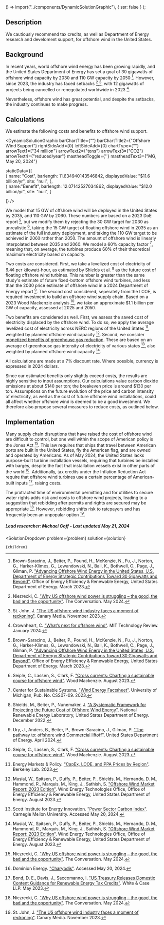 
  () => import("../components/DynamicSolutionGraphic"),
  { ssr: false }
);


## Description

We cautiously recommend tax credits, as well as Department of Energy research and develoment support, for offshore wind in the United States.

## Background

In recent years, world offshore wind energy has been growing rapidly, and the United States Department of Energy has set a goal of 30 gigawatts of offshore wind capacity by 2030 and 110 GW capacity by 2050 [^"1"]. However, since 2023, the industry has faced setbacks [^"9"],[^"12"], with 12 gigawatts of projects being cancelled or renegotiated worldwide in 2023 [^"13"].

Nevertheless, offshore wind has great potential, and despite the setbacks, the industry continues to make progress.

## Calculations

We estimate the following costs and benefits to offshore wind support.

<DynamicSolutionGraphic
  barChartTitle={""}
  barChartTitle2={"Offshore Wind Support"}
  rightSideAdd={0}
  leftSideAdd={0}
  chartType={""}
  arrowText1={"34 million"}
  arrowText2={"tons"}
  arrowText3={"CO2"}
  arrowText4={"reduced/year"}
  mastheadToggle={''}
  mastheadText3={"MG, May 20, 2024"}
  
  
  staticData={[   
    {
      name: "Cost",
      barlength: 11.634940143546842,
      displayedValue: "$11.6 billion/yr",
      site: "null",
    },   
	{
	  name:"Benefit",
      barlength: 12.07142527034862,
      displayedValue: "$12.0 billion/yr",
      site: "null",
	}
        
  ]}
/>

We model that 15 GW of offshore wind will be deployed in the United States by 2035, and 110 GW by 2060. These numbers are based on a 2023 DoE report [^"1"], but we modify them by rejecting the 30 GW target for 2030 as unrealistic [^"4"], taking the 15 GW target of floating offshore wind in 2035 as an estimate of the full industry deployment, and taking the 110 GW target to be achieved in 2060 rather than 2050. The amount of offshore wind is linearly interpolated between 2035 and 2060. We model a 60% capacity factor [^"5"], meaning that, on average, the turbines produce 60% of their theoretical maximum electricity based on capacity.

Two costs are considered. First, we take a levelized cost of electricity of 6.4¢ per kilowatt-hour, as estimated by Shields et al. [^"2"] as the future cost of floating offshore wind turbines. This number is greater than the same study's estimate of future fixed-bottom offshore wind turbines, and less than the 2030 price estimate of offshore wind in a 2024 Department of Energy report [^"3"]. The second cost considered, seperately from the LCOE, is required investment to build an offshore wind supply chain. Based on a 2023 Wood Mackenzie analysis [^"4"], we take an approximate $1.1 billion per GW of capacity, assessed at 2025 and 2050.

Two benefits are considered as well. First, we assess the saved cost of electricity displaced by the offshore wind. To do so, we apply the average levelized cost of electricity across NERC regions of the United States [^"7"], weighted by planned offshore wind capacity [^"6"]. Second, we consider [monetized benefits of greenhouse gas reduction](/energy/energy_socioeconomics/carbon_pricing_e). These are based on an average of greenhouse gas intensity of electricity of various states [^"8"], also weighted by planned offshore wind capacity [^"6"].

All calculations are made at a 7% discount rate. Where possible, currency is expressed in 2024 dollars.

Since our estimated benefits only slightly exceed costs, the results are highly sensitive to input assumptions. Our calculations value carbon dioxide emissions at about $140 per ton; the breakeven price is around $130 per ton. Assumptions on the future evolution of the price and carbon intensity of electricity, as well as the cost of future offshore wind installations, could all affect whether offshore wind is deemed to be a good investment. We therefore also propose several measures to reduce costs, as outlined below.

## Implementation

Many supply chain disruptions that have raised the cost of offshore wind are difficult to control, but one well within the scope of American policy is the Jones Act [^"9"]. This law requires that ships that travel between American ports are built in the United States, fly the American flag, and are owned and operated by Americans. As of May 2024, the United States lacks purpose-built turbine installation vessels, requiring that turbines be installed with barges, despite the fact that installation vessels exist in other parts of the world [^"10"]. Additionally, tax credits under the Inflation Reduction Act require that offshore wind turbines use a certain percentage of American-built inputs [^"11"], raising costs.

The protracted time of environmental permitting and for utilities to secure water rights adds risk and costs to offshore wind projects, leading to a suggestion that rebidding after permits and rights are secured may be appropriate [^"9"]. However, rebidding shifts risk to ratepayers and has frequently been an unpopular option [^"12"].

##### Lead researcher: Michael Goff - Last updated May 21, 2024


[^"1"]: Brown-Saracino, J., Beiter, P., Pound, H., McKenzie, N., Fu, J., Norton, G., Harker-Klimes, G., Lewandowski, N., Ball, K., Bothwell, C., Page, J., Gilman, P. ["Advancing Offshore Wind Energy in the United States, U.S. Department of Energy Strategic Contributions Toward 30 Gigawatts and Beyond"](https://www.energy.gov/eere/us-department-energys-strategy-advance-offshore-wind-energy-united-states). Office of Energy Efficiency & Renewable Energy, United States Department of Energy. March 2023.

[^"2"]: Shields, M., Beiter, P., Nunemaker, J. ["A Systematic Framework for Projecting the Future Cost of Offshore Wind Energy"](https://www.nrel.gov/docs/fy23osti/81819.pdf). National Renewable Energy Laboratory, United States Department of Energy. December 2022.

[^"3"]: Ury, J., Anders, B., Beiter, P., Brown-Saracino, J., Gilman, P. ["The pathway to: offshore wind Commercial liftoff"](https://liftoff.energy.gov/offshore-wind-liftoff/). United States Department of Energy. April 2024.

[^"4"]: Seiple, C., Lassen, S., Clark, F. ["Cross currents: Charting a sustainable course for offshore wind"](https://www.woodmac.com/horizons/cross-currents-charting-a-sustainable-course-for-offshore-wind/). Wood Mackenzie. August 2023.

[^"5"]: Center for Sustainable Systems. ["Wind Energy Factsheet"](https://css.umich.edu/publications/factsheets/energy/wind-energy-factsheet). University of Michigan, Pub. No. CSS07-09. 2023.

[^"6"]: Musial, W., Spitsen, P., Duffy, P., Beiter, P., Shields, M., Hernando, D. M., Hammond, R., Marquis, M., King, J., Sathish, S. ["Offshore Wind Market Report: 2023 Edition"](https://www.energy.gov/eere/wind/articles/offshore-wind-market-report-2023-edition). Wind Energy Technologies Office, Office of Energy Efficiency & Renewable Energy, United States Department of Energy. August 2023.

[^"7"]: Energy Markets & Policy. ["CapEx, LCOE, and PPA Prices by Region"](https://emp.lbl.gov/capex-lcoe-and-ppa-prices-region). Berkeley Lab. 2023.

[^"8"]: Scott Institute for Energy Innovation. ["Power Sector Carbon Index"](https://emissionsindex.org/). Carnegie Mellon University. Accessed May 20, 2024.

[^"9"]: Niezrecki, C. ["Why US offshore wind power is struggling – the good, the bad and the opportunity"](https://theconversation.com/why-us-offshore-wind-power-is-struggling-the-good-the-bad-and-the-opportunity-228983). The Conversation. May 2024.

[^"10"]: Dominion Energy. ["Charybdis"](https://www.dominionenergy.com/projects-and-facilities/wind-power-facilities-and-projects/charybdis). Accessed May 20, 2024.

[^"11"]: Bond, D. E., Davis, J., Saccomanno, I. ["US Treasury Releases Domestic Content Guidance for Renewable Energy Tax Credits"](https://www.whitecase.com/insight-alert/us-treasury-releases-domestic-content-guidance-renewable-energy-tax-credits). White & Case LLP. May 2023.

[^"12"]: St. John, J. ["The US offshore wind industry faces a moment of reckoning"](https://www.canarymedia.com/articles/wind/the-us-offshore-wind-industry-faces-a-moment-of-reckoning). Canary Media. November 2023.

[^"13"]: Crownheart, C. ["What’s next for offshore wind"](https://www.technologyreview.com/2024/01/10/1086354/whats-next-for-offshore-wind/). MIT Technology Review. January 2024.

  <SolutionDropdown 
    problem={problem} 
    solution={solution}
  >
    {children}
  </SolutionDropdown>
